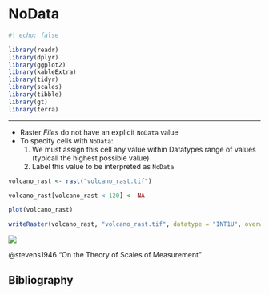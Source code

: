 # NoData {#sec-no-data}


```r
#| echo: false

library(readr)
library(dplyr)
library(ggplot2)
library(kableExtra)
library(tidyr)
library(scales)
library(tibble)
library(gt)
library(terra)
```




---


- Raster *Files* do not have an explicit `NoData` value
- To specify cells with `NoData`: 
  1. We must assign this cell any value within Datatypes range of values (typicall the highest possible value)
  2. Label this value to be interpreted as `NoData`



```r

volcano_rast <- rast("volcano_rast.tif")

volcano_rast[volcano_rast < 120] <- NA

plot(volcano_rast)

writeRaster(volcano_rast, "volcano_rast.tif", datatype = "INT1U", overwrite = TRUE)

```




:::{#fig-stevens}

![](img/stevens_1946.png)


@stevens1946 "On the Theory of Scales of Measurement"
:::



## Bibliography


